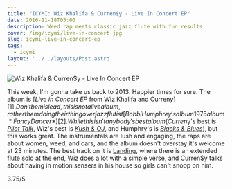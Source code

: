 ```yaml
---
title: "ICYMI: Wiz Khalifa & Curren$y - Live In Concert EP"
date: 2016-11-18T05:00
description: Weed rap meets classic jazz flute with fun results.
cover: /img/icymi/live-in-concert.jpg
slug: icymi-live-in-concert-ep
tags:
  - icymi
layout: '../../layouts/Post.astro'
---
```


![Wiz Khalifa & Curren$y - Live In Concert EP](/img/icymi/live-in-concert.jpg)

This week, I'm gonna take us back to 2013. Happier times for sure. The album is
[*Live in Concert EP* from Wiz Khalifa and Curren$y][1]. Don't be mislead, this
is not a  live album, rather them doing their thing over jazz flutist [Bobbi Humphrey's album 1975 album *Fancy Dancer*][2].
While this isn't anybody's best album (Curren$y's best is [*Pilot Talk*][3],
Wiz's best is [*Kush & OJ*][4], and Humphry's is [*Blacks & Blues*][5]), but
this works great. The instrumentals are lush and engaging, the raps are about
women, weed, and cars, and the album doesn't overstay it's welcome at 23
minutes. The best track on it is [Landing][6], where there is an extended flute
solo at the end, Wiz does a lot with a simple verse, and Curren$y talks about
having in motion sensers in his house so girls can't snoop on him.

3.75/5

[1]: https://open.spotify.com/album/2r1pEm4zT8bzXy9zGKOLwe
[2]: https://open.spotify.com/album/1pT80BtTp6pzTvX3PFUHpb
[3]: https://open.spotify.com/album/5ydx8HEoTmJrxZuPKcTU4V
[4]: http://www.datpiff.com/Wiz-Khalifa-Kush-OJ-mixtape.112367.html
[5]: https://open.spotify.com/album/1zCeavwN7ZhPIGR5phKxJv
[6]: https://open.spotify.com/track/3GQsfS8DwxLPHWBBqFHOgI
